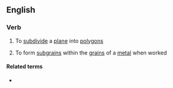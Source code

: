 ==English==

===Verb===
{{en-verb|polygoniz}}

# {{label|en|mathematics}} To [[subdivide]] a [[plane]] into [[polygon]]s
# {{label|en|metallurgy}} To form [[subgrain]]s within the [[grain]]s of a [[metal]] when worked

====Related terms====
* {{l|en|polygonization}}